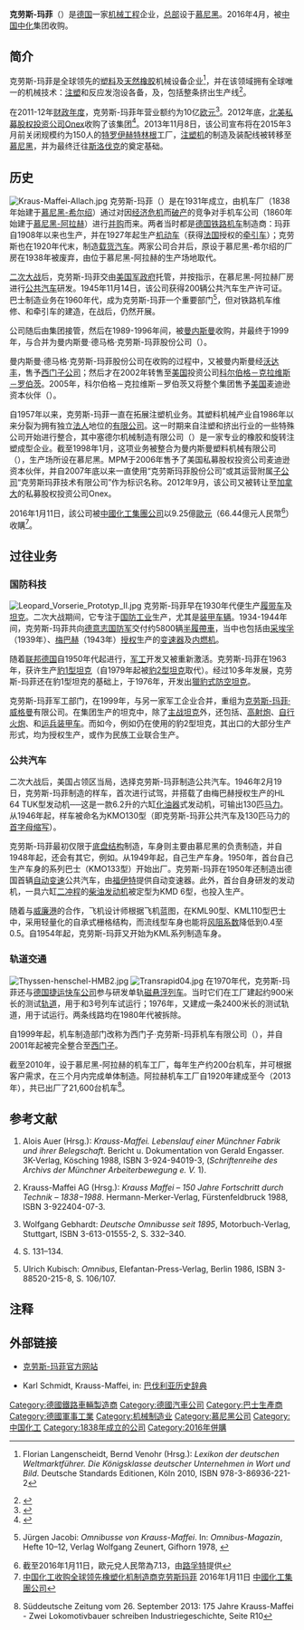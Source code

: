 {{noteTA
|G1=DE
|G2=Railway
|G3=Transport
|G4=Unit
|1=zh-cn:注塑; zh-hk:注射成型; zh-tw:射出成型;
|2=zh-cn:德国捷运快车; zh-hk:Transrapid; zh-tw:Transrapid;
}}

{{Infobox company
| company_name = 克劳斯玛菲技术有限公司
| original_text = {{lang|de|KraussMaffei Technologies GmbH}}
| company_logo = [[File:Krauss-Maffei_logo.png|150px]]
| company_type = [[有限責任公司_(德國)|有限责任公司]]
| predecessor = 
| location = {{GER}}[[慕尼黑|慕尼黑]]
| industry = [[机械工程|机械工程]]
| num_employees = 约4,000人（2012年）
| revenue = 9亿[[欧元|欧元]]（2010年）
| homepage = {{URL|kraussmaffei.com}}
| owner = [[中国中化|中国中化]]
}}

'''克劳斯-玛菲'''（{{lang-de|'''Krauss-Maffei'''}}）是[[德国|德国]]一家[[机械工程|机械工程]]企业，[[总部|总部]]设于[[慕尼黑|慕尼黑]]。2016年4月，被[[中国中化|中国中化]]集团收购。

==简介==
克劳斯-玛菲是全球领先的[[塑料|塑料]]及[[天然橡胶|天然橡胶]]机械设备企业<ref>{{de}}Florian Langenscheidt, Bernd Venohr (Hrsg.): ''Lexikon der deutschen Weltmarktführer. Die Königsklasse deutscher Unternehmen in Wort und Bild''. Deutsche Standards Editionen, Köln 2010, ISBN 978-3-86936-221-2</ref>，并在该领域拥有全球唯一的机械技术：[[注塑|注塑]]和反应发泡设各备，及{{link-de|挤出系统|Extrusion (Verfahrenstechnik)}}，包括整条挤出生产线<ref>{{zh}}{{cite web|url=http://web.jxrsrc.com/C38847/|title=公司简介|publisher=克劳斯玛菲挤出技术（浙江）有限公司|accessdate=2013-11-27|archive-date=2013-12-03|archive-url=https://web.archive.org/web/20131203012949/http://web.jxrsrc.com/C38847/|dead-url=no}}</ref>。

在2011-12年[[财政年度|财政年度]]，克劳斯-玛菲年营业额约为10亿[[欧元|欧元]]<ref>{{de}}{{cite web|url=http://www.kraussmaffeigroup.com/de/1945-heute.html|title=''1945 – heute, Überblick Konzernentwicklung''|publisher=Krauss-Maffei Group|accessdate=2013-11-27|archive-date=2013-12-11|archive-url=https://web.archive.org/web/20131211234731/http://www.kraussmaffeigroup.com/de/1945-heute.html|dead-url=no}}</ref>。2012年底，[[北美|北美]][[私募股权投资|私募股权投资公司]]Onex收购了该集团<ref>{{de}}{{cite web|url=http://www.handelsblatt.com/unternehmen/industrie/maschinenbauer-kraussmaffei-wechselt-den-besitzer/7183926.html|title=''KraussMaffei wechselt den Besitzer''|publisher=Verlagsgruppe Handelsblatt GmbH & Co. KG|date=2012-09-26|accessdate=2013-11-27|archive-date=2013-11-10|archive-url=https://web.archive.org/web/20131110131850/http://www.handelsblatt.com/unternehmen/industrie/maschinenbauer-kraussmaffei-wechselt-den-besitzer/7183926.html|dead-url=no}}</ref>。2013年11月8日，该公司宣布将在2015年3月前关闭规模约为150人的[[特罗伊赫特林根|特罗伊赫特林根]]工厂，[[注塑机|注塑机]]的制造及装配线被转移至[[慕尼黑|慕尼黑]]，并为最终迁往[[斯洛伐克|斯洛伐克]]的{{link-de|苏恰尼|Sučany}}奠定基础。

==历史==
[[File:Kraus-Maffei-Allach.jpg|thumb]]
克劳斯-玛菲（{{lang|de|Krauss-Maffei AG}}）是在1931年成立，由{{link-de|玛菲|Joseph Anton von Maffei}}机车厂（1838年始建于[[英国花园_(慕尼黑)|慕尼黑-希尔绍]]）通过对因[[经济危机|经济危机]]而[[破产|破产]]的竞争对手{{tsl|en|Georg Krauß||克劳斯}}机车公司（1860年始建于[[阿拉赫-下门钦#阿拉赫|慕尼黑-阿拉赫]]）进行[[并购|并购]]而来。两者当时都是[[德国|德国]][[铁路机车|铁路机车]]制造商：玛菲自1908年以来也生产{{link-de|蒸汽压路机|Dampfwalze}}，并在1927年起生产[[机动车|机动车]]（获得[[法国|法国]]授权的[[牵引车|牵引车]]）；克劳斯也在1920年代末，制造[[载货汽车|载货汽车]]。两家公司合并后，原设于慕尼黑-希尔绍的厂房在1938年被废弃，由位于慕尼黑-阿拉赫的生产场地取代。

[[二次大战|二次大战]]后，克劳斯-玛菲交由[[盟军占领下的德国|美国军政府]]托管，并按指示，在慕尼黑-阿拉赫厂房进行[[公共汽车|公共汽车]]研发。1945年11月14日，该公司获得200辆公共汽车生产许可证。巴士制造业务在1960年代，成为克劳斯-玛菲一个重要部门<ref>{{de}}Jürgen Jacobi: ''Omnibusse von Krauss-Maffei''. In: ''Omnibus-Magazin'', Hefte 10–12, Verlag Wolfgang Zeunert, Gifhorn 1978, {{ISSN|0343-2882}}</ref>，但对铁路机车维修、{{link-de|小功率机车|Kleinlokomotive}}和牵引车的建造，在战后，仍然开展。

公司随后由{{link-de|布德鲁斯|Buderus}}集团接管，然后在1989-1996年间，被[[曼内斯曼|曼内斯曼]]收购，并最终于1999年，与{{link-de|曼内斯曼·德马格|Demag}}合并为曼内斯曼·德马格·克劳斯-玛菲股份公司（{{lang|de|Mannesmann Demag Krauss-Maffei AG}}）。

曼内斯曼·德马格·克劳斯-玛菲股份公司在收购的过程中，又被曼内斯曼经[[沃达丰|沃达丰]]，售予[[西门子公司|西门子公司]]；然后才在2002年转售至[[美国|美国]]投资公司[[科尔伯格－克拉维斯－罗伯茨|科尔伯格－克拉维斯－罗伯茨]]。2005年，科尔伯格－克拉维斯－罗伯茨又将整个集团售予[[美国|美国]]麦迪逊资本伙伴（{{lang|de|Madison Capital Partners}}）。

自1957年以来，克劳斯-玛菲一直在拓展注塑机业务。其塑料机械产业自1986年以来分裂为拥有独立[[法人|法人]]地位的[[有限公司|有限公司]]。这一时期来自注塑和挤出行业的一些特殊公司开始进行整合，其中塞德尔机械制造有限公司（{{lang|de|Maschinenfabrik Seidl GmbH}}）是一家专业的橡胶和旋转注塑成型企业。截至1998年1月，这项业务被整合为曼内斯曼塑料机械有限公司（{{lang|de|Mannesmann Plastics Machinery GmbH，简称MPM}}），生产场所设在慕尼黑。MPM于2006年售予了美国私募股权投资公司麦迪逊资本伙伴，并自2007年底以来一直使用“克劳斯玛菲股份公司”或其运营附属[[子公司|子公司]]“克劳斯玛菲技术有限公司”作为标识名称。2012年9月，该公司又被转让至[[加拿大|加拿大]]的私募股权投资公司Onex。

2016年1月11日，該公司被[[中國化工集團公司|中國化工集團公司]]以9.25億[[歐元|歐元]]（66.44億元人民幣<ref>截至2016年1月11日，歐元兌人民幣為7.13，由[[路孚特|路孚特]]提供</ref>）收購<REF>
[http://www.china-bluestar.com/lanxing/xwymt/hhxw/webinfo/2016/01/1452215944803852.htm 中国化工收购全球领先橡塑化机制造商克劳斯玛菲] {{Wayback|url=http://www.china-bluestar.com/lanxing/xwymt/hhxw/webinfo/2016/01/1452215944803852.htm |date=20161129231747 }}2016年1月11日 [[中國化工集團公司|中國化工集團公司]]
</REF>。

==过往业务==
===国防科技===
[[File:Leopard_Vorserie_Prototyp_II.jpg|thumb]]
克劳斯-玛菲早在1930年代便生产[[履带车|履带车]]及[[坦克|坦克]]。二次大战期间，它专注于[[国防工业|国防工业]]生产，尤其是[[装甲车辆|装甲车辆]]。1934-1944年间，克劳斯-玛菲共向[[德意志国防军|德意志国防军]]交付约5800辆[[半履帶車|半履帶車]]，当中也包括由[[采埃孚|采埃孚]]（1939年）、[[梅巴赫|梅巴赫]]（1943年）[[牌照|授权]]生产的[[变速器|变速器]]及[[内燃机|内燃机]]。

随着[[联邦德国|联邦德国]]自1950年代起进行{{link-de|重新武装|Wiederbewaffnung}}，[[军事技术与装备|军工]]开发又被重新激活。克劳斯-玛菲在1963年，获许生产[[豹1型坦克|豹1型坦克]]（自1979年起被[[豹2型坦克|豹2型坦克]]取代）。经过10多年发展，克劳斯-玛菲还在豹1型坦克的基础上，于1976年，开发出[[獵豹式防空坦克|獵豹式防空坦克]]。

克劳斯-玛菲军工部门，在1999年，与另一家军工企业{{link-de|威格曼公司|Wegmann & Co.}}合并，重组为[[克劳斯-玛菲·威格曼|克劳斯-玛菲·威格曼]]有限公司。在集团生产的坦克中，除了[[主战坦克|主战坦克]]外，还包括{{link-de|戰鬥工兵車|Pionierpanzer}}、[[高射炮|高射炮]]、[[自行火炮|自行火炮]]、{{link-de|侦查装甲车|Spähpanzer}}和[[装甲运兵车|运兵装甲车]]。而如今，例如仍在使用的豹2型坦克，其出口的大部分生产形式，均为授权生产，或作为民族工业联合生产。

===公共汽车===
二次大战后，美国占领区当局，选择克劳斯-玛菲制造公共汽车。1946年2月19日，克劳斯-玛菲制造的样车，首次进行试驾，并搭载了由梅巴赫授权生产的HL 64 TUK型发动机──这是一款6.2升的六缸[[化油器|化油器]]式发动机，可输出130匹[[马力|马力]]。从1946年起，样车被命名为KMO130型（即克劳斯-玛菲公共汽车及130匹马力的[[首字母缩写|首字母缩写]]）。

克劳斯-玛菲最初仅限于[[底盘|底盘结构]]制造，车身则主要由慕尼黑的{{link-de|约瑟夫·拉特格贝尔车厢厂|Waggonfabrik Josef Rathgeber}}负责制造，并自1948年起，还会有其它，例如{{link-de|凯撒鲍尔|Kässbohrer Fahrzeugwerke}}。从1949年起，自己生产车身。1950年，首台自己生产车身的系列巴士（KMO133型）开始出厂。克劳斯-玛菲在1950年还制造出德国首辆[[自动变速器|自动变速]]公共汽车，由[[福伊特|福伊特]]提供自动变速器。此外，首台自身研发的发动机，一具六缸[[二冲程|二冲程]]的[[柴油发动机|柴油发动机]]被定型为KMD 6型，也投入生产。

随着与[[威廉港|威廉港]]的{{link-de|西北德车辆制造厂|Nordwestdeutscher Fahrzeugbau}}合作，飞机设计师{{link-de|海因里希·福克|Henrich Focke}}根据飞机蓝图，在KML90型、KML110型巴士中，采用轻量化的自承式栅格结构，而流线型车身也能将[[风阻系数|风阻系数]]降低到0.4至0.5。自1954年起，克劳斯-玛菲又开始为KML系列制造车身。

===轨道交通===
[[File:Thyssen-henschel-HMB2.jpg|thumb]]
[[File:Transrapid04.jpg|thumb]]
在1970年代，克劳斯-玛菲还与[[德国捷运快车公司|德国捷运快车公司]]参与研发单轨[[磁悬浮列车|磁悬浮列车]]。当时它们在工厂建起约900米长的测试[[轨道|轨道]]，用于{{link-de|德国捷运快车TR02号磁悬浮列车|Transrapid 02}}和3号列车试运行；1976年，又建成一条2400米长的测试轨道，用于{{link-de|德国捷运快车TR04号磁悬浮列车|Transrapid 04}}试运行。两条线路均在1980年代被拆除。

自1999年起，机车制造部门改称为西门子·克劳斯-玛菲机车有限公司（{{lang|de|Siemens Krauss-Maffei Lokomotiven GmbH}}），并自2001年起被完全整合至[[西门子|西门子]]。

截至2010年，设于慕尼黑-阿拉赫的机车工厂，每年生产约200台机车，并可根据客户需求，在三个月内完成单体制造。阿拉赫机车工厂自1920年建成至今（2013年），共已出厂了21,600台机车<ref>{{de}}Süddeutsche Zeitung vom 26. September 2013: 175 Jahre Krauss-Maffei - Zwei Lokomotivbauer schreiben Industriegeschichte, Seite R10</ref>。

== 参考文献 ==
{{refbegin}}
# {{de}}Alois Auer (Hrsg.): ''Krauss-Maffei. Lebenslauf einer Münchner Fabrik und ihrer Belegschaft''. Bericht u. Dokumentation von Gerald Engasser. 3K-Verlag, Kösching 1988, ISBN 3-924-94019-3, (''Schriftenreihe des Archivs der Münchner Arbeiterbewegung e. V.'' 1).
# {{de}}Krauss-Maffei AG (Hrsg.): ''Krauss Maffei – 150 Jahre Fortschritt durch Technik – 1838−1988''. Hermann-Merker-Verlag, Fürstenfeldbruck 1988, ISBN 3-922404-07-3.
# {{de}}Wolfgang Gebhardt: ''Deutsche Omnibusse seit 1895'', Motorbuch-Verlag, Stuttgart, ISBN 3-613-01555-2, S. 332–340.
# {{de}}{{cite book|author=Wolfgang H. Gebhardt|title=''Deutsche Reiseomnibusse''|publisher=Motorbuch-Verlag|location=Stuttgart|year=2009|ISBN=978-3-613-03037-4}} S. 131–134.
# {{de}}Ulrich Kubisch: ''Omnibus'', Elefantan-Press-Verlag, Berlin 1986, ISBN 3-88520-215-8, S. 106/107.
{{refend}}

==注释==
{{reflist}}

== 外部链接 ==
{{Commonscat|Krauss-Maffei}}
* {{de}}[http://www.krauss-maffei.de/ 克劳斯-玛菲官方网站]{{Wayback|url=http://www.krauss-maffei.de/ |date=20190914170017 }}
* {{de}}Karl Schmidt, Krauss-Maffei, in: [https://web.archive.org/web/20150924041648/http://www.historisches-lexikon-bayerns.de/artikel/artikel_44907 巴伐利亚历史辞典]

{{Automotive industry in Germany}}
{{Authority control}}

{{DEFAULTSORT:Krauss-Maffei}}
[[Category:德國鐵路車輛製造商|Category:德國鐵路車輛製造商]]
[[Category:德國汽車公司|Category:德國汽車公司]]
[[Category:巴士生產商|Category:巴士生產商]]
[[Category:德國軍事工業|Category:德國軍事工業]]
[[Category:机械制造业|Category:机械制造业]]
[[Category:慕尼黑公司|Category:慕尼黑公司]]
[[Category:中国化工|Category:中国化工]]
[[Category:1838年成立的公司|Category:1838年成立的公司]]
[[Category:2016年併購|Category:2016年併購]]